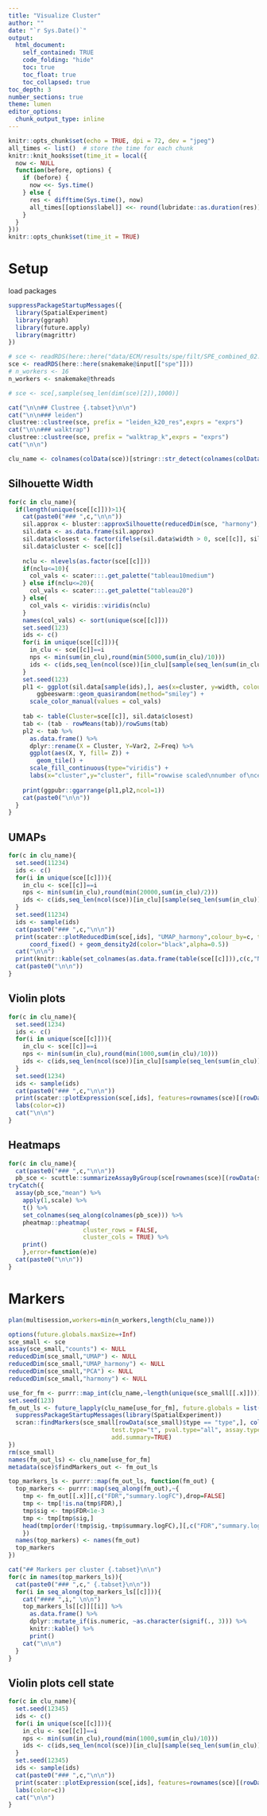```yaml
---
title: "Visualize Cluster"
author: ""
date: "`r Sys.Date()`"
output: 
  html_document:
    self_contained: TRUE
    code_folding: "hide"
    toc: true
    toc_float: true
    toc_collapsed: true
toc_depth: 3
number_sections: true
theme: lumen
editor_options:
  chunk_output_type: inline
---
```


```r
knitr::opts_chunk$set(echo = TRUE, dpi = 72, dev = "jpeg")
all_times <- list()  # store the time for each chunk
knitr::knit_hooks$set(time_it = local({
  now <- NULL
  function(before, options) {
    if (before) {
      now <<- Sys.time()
    } else {
      res <- difftime(Sys.time(), now)
      all_times[[options$label]] <<- round(lubridate::as.duration(res))
    }
  }
}))
knitr::opts_chunk$set(time_it = TRUE)
```
# Setup

load packages

```r
suppressPackageStartupMessages({
  library(SpatialExperiment)
  library(ggraph)
  library(future.apply)
  library(magrittr)
})
```

```r
# sce <- readRDS(here::here("data/ECM/results/spe/filt/SPE_combined_02.rds"))
sce <- readRDS(here::here(snakemake@input[["spe"]]))
# n_workers <- 16
n_workers <- snakemake@threads

# sce <- sce[,sample(seq_len(dim(sce)[2]),1000)]
```


```r
cat("\n\n## Clustree {.tabset}\n\n")
cat("\n\n### leiden")
clustree::clustree(sce, prefix = "leiden_k20_res",exprs = "exprs")
cat("\n\n### walktrap")
clustree::clustree(sce, prefix = "walktrap_k",exprs = "exprs")
cat("\n\n")
```

```r
clu_name <- colnames(colData(sce))[stringr::str_detect(colnames(colData(sce)),"(leiden_k)|(walktrap_k)")]
```

## Silhouette Width {.tabset}

```r
for(c in clu_name){
  if(length(unique(sce[[c]]))>1){
    cat(paste0("### ",c,"\n\n"))
    sil.approx <- bluster::approxSilhouette(reducedDim(sce, "harmony"), clusters=sce[[c]])
    sil.data <- as.data.frame(sil.approx)
    sil.data$closest <- factor(ifelse(sil.data$width > 0, sce[[c]], sil.data$other))
    sil.data$cluster <- sce[[c]]
    
    nclu <- nlevels(as.factor(sce[[c]]))
    if(nclu<=10){
      col_vals <- scater:::.get_palette("tableau10medium")
    } else if(nclu<=20){
      col_vals <- scater:::.get_palette("tableau20")
    } else{
      col_vals <- viridis::viridis(nclu)
    }
    names(col_vals) <- sort(unique(sce[[c]]))
    set.seed(123)
    ids <- c()
    for(i in unique(sce[[c]])){
      in_clu <- sce[[c]]==i
      nps <- min(sum(in_clu),round(min(5000,sum(in_clu)/10)))
      ids <- c(ids,seq_len(ncol(sce))[in_clu][sample(seq_len(sum(in_clu)),nps, replace = FALSE)])
    }
    set.seed(123)
    pl1 <- ggplot(sil.data[sample(ids),], aes(x=cluster, y=width, colour=closest)) +
        ggbeeswarm::geom_quasirandom(method="smiley") +
      scale_color_manual(values = col_vals)
    
    tab <- table(Cluster=sce[[c]], sil.data$closest)
    tab <- (tab - rowMeans(tab))/rowSums(tab)
    pl2 <- tab %>%
      as.data.frame() %>%
      dplyr::rename(X = Cluster, Y=Var2, Z=Freq) %>% 
      ggplot(aes(X, Y, fill= Z)) + 
        geom_tile() +
      scale_fill_continuous(type="viridis") +
      labs(x="cluster",y="cluster", fill="rowwise scaled\nnumber of\ncells")
    
    print(ggpubr::ggarrange(pl1,pl2,ncol=1))
    cat(paste0("\n\n"))
  }
}
```



## UMAPs {.tabset}

```r
for(c in clu_name){
  set.seed(11234)
  ids <- c()
  for(i in unique(sce[[c]])){
    in_clu <- sce[[c]]==i
    nps <- min(sum(in_clu),round(min(20000,sum(in_clu)/2)))
    ids <- c(ids,seq_len(ncol(sce))[in_clu][sample(seq_len(sum(in_clu)),nps, replace = FALSE)])
  }
  set.seed(11234)
  ids <- sample(ids)
  cat(paste0("### ",c,"\n\n"))
  print(scater::plotReducedDim(sce[,ids], "UMAP_harmony",colour_by=c, text_by=c) +
      coord_fixed() + geom_density2d(color="black",alpha=0.5))
  cat("\n\n")
  print(knitr::kable(set_colnames(as.data.frame(table(sce[[c]])),c(c,"Number of Cells"))))
  cat(paste0("\n\n"))
}
```

## Violin plots {.tabset}

```r
for(c in clu_name){
  set.seed(1234)
  ids <- c()
  for(i in unique(sce[[c]])){
    in_clu <- sce[[c]]==i
    nps <- min(sum(in_clu),round(min(1000,sum(in_clu)/10)))
    ids <- c(ids,seq_len(ncol(sce))[in_clu][sample(seq_len(sum(in_clu)),nps, replace = FALSE)])
  }
  set.seed(1234)
  ids <- sample(ids)
  cat(paste0("### ",c,"\n\n"))
  print(scater::plotExpression(sce[,ids], features=rownames(sce)[(rowData(sce)$type == "type") & rowData(sce)$use_for_clustering], x=c, exprs_values = "exprs", colour_by = c, ncol=3) +
  labs(color=c))
  cat("\n\n")
}
```



## Heatmaps {.tabset}

```r
for(c in clu_name){
  cat(paste0("### ",c,"\n\n"))
  pb_sce <- scuttle::summarizeAssayByGroup(sce[rownames(sce)[(rowData(sce)$type == "type") & rowData(sce)$use_for_clustering],], ids=sce[[c]], assay.type="exprs")
tryCatch({
  assay(pb_sce,"mean") %>% 
    apply(1,scale) %>%
    t() %>% 
    set_colnames(seq_along(colnames(pb_sce))) %>% 
    pheatmap::pheatmap(
                     cluster_rows = FALSE,
                     cluster_cols = TRUE) %>% 
    print()
    },error=function(e)e)
  cat(paste0("\n\n"))
}

```




# Markers

```r
plan(multisession,workers=min(n_workers,length(clu_name)))

options(future.globals.maxSize=+Inf)
sce_small <- sce
assay(sce_small,"counts") <- NULL
reducedDim(sce_small,"UMAP") <- NULL
reducedDim(sce_small,"UMAP_harmony") <- NULL
reducedDim(sce_small,"PCA") <- NULL
reducedDim(sce_small,"harmony") <- NULL

use_for_fm <- purrr::map_int(clu_name,~length(unique(sce_small[[.x]]))) > 1
set.seed(123)
fm_out_ls <- future_lapply(clu_name[use_for_fm], future.globals = list(sce_small=sce_small), future.seed=TRUE, function(c){
  suppressPackageStartupMessages(library(SpatialExperiment))
  scran::findMarkers(sce_small[rowData(sce_small)$type == "type",], colData(sce_small)[[c]], 
                             test.type="t", pval.type="all", assay.type="exprs",
                             add.summary=TRUE)
})
rm(sce_small)
names(fm_out_ls) <- clu_name[use_for_fm]
metadata(sce)$findMarkers_out <- fm_out_ls

top_markers_ls <- purrr::map(fm_out_ls, function(fm_out) {
  top_markers <- purrr::map(seq_along(fm_out),~{
    tmp <- fm_out[[.x]][,c("FDR","summary.logFC"),drop=FALSE]
    tmp <- tmp[!is.na(tmp$FDR),]
    tmp$sig <- tmp$FDR<1e-3
    tmp <- tmp[tmp$sig,]
    head(tmp[order(!tmp$sig,-tmp$summary.logFC),][,c("FDR","summary.logFC"),drop=FALSE],n=10)
    })
  names(top_markers) <- names(fm_out)
  top_markers
})
```


```r
cat("## Markers per cluster {.tabset}\n\n")
for(c in names(top_markers_ls)){
  cat(paste0("### ",c," {.tabset}\n\n"))
  for(i in seq_along(top_markers_ls[[c]])){
    cat("#### ",i," \n\n")
    top_markers_ls[[c]][[i]] %>% 
      as.data.frame() %>% 
      dplyr::mutate_if(is.numeric, ~as.character(signif(., 3))) %>% 
      knitr::kable() %>% 
      print()
    cat("\n\n")
  }
}
```

## Violin plots cell state {.tabset}

```r
for(c in clu_name){
  set.seed(12345)
  ids <- c()
  for(i in unique(sce[[c]])){
    in_clu <- sce[[c]]==i
    nps <- min(sum(in_clu),round(min(1000,sum(in_clu)/10)))
    ids <- c(ids,seq_len(ncol(sce))[in_clu][sample(seq_len(sum(in_clu)),nps, replace = FALSE)])
  }
  set.seed(12345)
  ids <- sample(ids)
  cat(paste0("### ",c,"\n\n"))
  print(scater::plotExpression(sce[,ids], features=rownames(sce)[(rowData(sce)$type == "state")], x=c, exprs_values = "exprs", colour_by = c, ncol=3) +
  labs(color=c))
  cat("\n\n")
}
```







